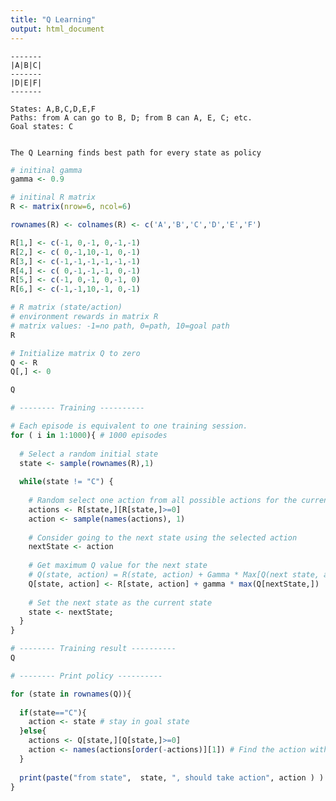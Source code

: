 ---
title: "Q Learning"
output: html_document
---


```
-------
|A|B|C| 
-------
|D|E|F|
-------

States: A,B,C,D,E,F
Paths: from A can go to B, D; from B can A, E, C; etc.
Goal states: C


The Q Learning finds best path for every state as policy

```

```{r}
# initinal gamma
gamma <- 0.9

# initinal R matrix
R <- matrix(nrow=6, ncol=6)

rownames(R) <- colnames(R) <- c('A','B','C','D','E','F')

R[1,] <- c(-1, 0,-1, 0,-1,-1)
R[2,] <- c( 0,-1,10,-1, 0,-1)
R[3,] <- c(-1,-1,-1,-1,-1,-1)
R[4,] <- c( 0,-1,-1,-1, 0,-1)
R[5,] <- c(-1, 0,-1, 0,-1, 0)
R[6,] <- c(-1,-1,10,-1, 0,-1)

# R matrix (state/action)
# environment rewards in matrix R
# matrix values: -1=no path, 0=path, 10=goal path
R

# Initialize matrix Q to zero
Q <- R 
Q[,] <- 0

Q

# -------- Training ----------

# Each episode is equivalent to one training session.
for ( i in 1:1000){ # 1000 episodes
  
  # Select a random initial state
  state <- sample(rownames(R),1)
  
  while(state != "C") {
    
    # Random select one action from all possible actions for the current state
    actions <- R[state,][R[state,]>=0]
    action <- sample(names(actions), 1)
    
    # Consider going to the next state using the selected action
    nextState <- action
    
    # Get maximum Q value for the next state 
    # Q(state, action) = R(state, action) + Gamma * Max[Q(next state, all actions)]
    Q[state, action] <- R[state, action] + gamma * max(Q[nextState,]) 
    
    # Set the next state as the current state
    state <- nextState;
  }
}

# -------- Training result ----------
Q

# -------- Print policy ----------

for (state in rownames(Q)){ 
  
  if(state=="C"){
    action <- state # stay in goal state
  }else{
    actions <- Q[state,][Q[state,]>=0]
    action <- names(actions[order(-actions)][1]) # Find the action with the highest Q value
  } 
  
  print(paste("from state",  state, ", should take action", action ) )
}

```







